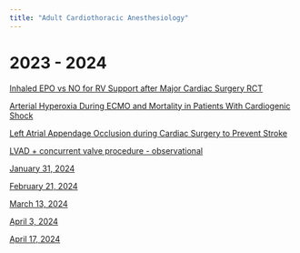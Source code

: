 ```yaml
---
title: "Adult Cardiothoracic Anesthesiology" 
---
```


# 2023 - 2024

[Inhaled EPO vs NO for RV Support after Major Cardiac Surgery RCT](https://www.ahajournals.org/doi/10.1161/CIRCULATIONAHA.122.062464)

[Arterial Hyperoxia During ECMO and Mortality in Patients With Cardiogenic Shock](https://www.ahajournals.org/doi/10.1161/CIRCHEARTFAILURE.122.010328)

[Left Atrial Appendage Occlusion during Cardiac Surgery to Prevent Stroke](https://www.nejm.org/doi/full/10.1056/NEJMoa2101897)

[LVAD + concurrent valve procedure - observational](https://www.jtcvs.org/article/S0022-5223(22)00498-6/fulltext)

[January 31, 2024]()

[February 21, 2024]()

[March 13, 2024]()

[April 3, 2024]()

[April 17, 2024]()

<!-- Google tag (gtag.js) -->
<script async src="https://www.googletagmanager.com/gtag/js?id=G-63NPTTVTEF"></script>
<script>
  window.dataLayer = window.dataLayer || [];
  function gtag(){dataLayer.push(arguments);}
  gtag('js', new Date());

  gtag('config', 'G-63NPTTVTEF');
</script>